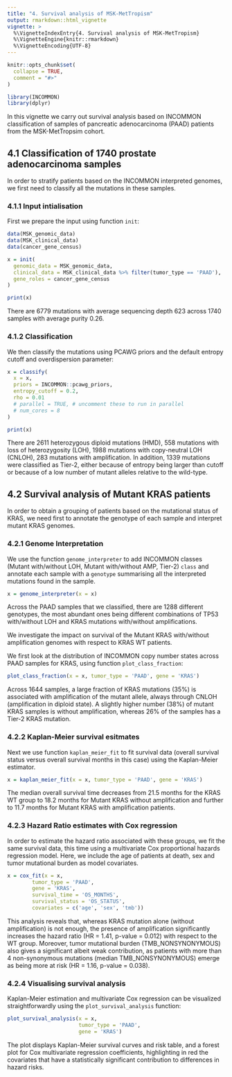 ```yaml
---
title: "4. Survival analysis of MSK-MetTropism"
output: rmarkdown::html_vignette
vignette: >
  %\VignetteIndexEntry{4. Survival analysis of MSK-MetTropism}
  %\VignetteEngine{knitr::rmarkdown}
  %\VignetteEncoding{UTF-8}
---
```


```r
knitr::opts_chunk$set(
  collapse = TRUE,
  comment = "#>"
)
```

```r
library(INCOMMON)
library(dplyr)
```

In this vignette we carry out survival analysis based on INCOMMON classification of samples of pancreatic adenocarcinoma (PAAD) patients from the MSK-MetTropsim cohort.

## 4.1 Classification of 1740 prostate adenocarcinoma samples

In order to stratify patients based on the INCOMMON interpreted genomes, we first need to classify all the mutations in these samples.

### 4.1.1 Input intialisation

First we prepare the input using function `init`:

```r
data(MSK_genomic_data)
data(MSK_clinical_data)
data(cancer_gene_census)

x = init(
  genomic_data = MSK_genomic_data,
  clinical_data = MSK_clinical_data %>% filter(tumor_type == 'PAAD'),
  gene_roles = cancer_gene_census
)

print(x)
```
There are 6779 mutations with average sequencing depth 623 
across 1740 samples with average purity 0.26.

### 4.1.2 Classification

We then classify the mutations using PCAWG priors and the default entropy cutoff and
overdispersion parameter:

```r
x = classify(
  x = x,
  priors = INCOMMON::pcawg_priors,
  entropy_cutoff = 0.2,
  rho = 0.01
  # parallel = TRUE, # uncomment these to run in parallel
  # num_cores = 8
)
```

```r
print(x)
```

There are 2611 heterozygous diploid mutations (HMD), 558 mutations with loss of 
heterozygosity (LOH), 1988 mutations with copy-neutral LOH (CNLOH), 283 mutations
with amplification. In addition, 1339 mutations were classified as Tier-2, either 
because of entropy being larger than cutoff or because of a low number of mutant
alleles relative to the wild-type.

## 4.2 Survival analysis of Mutant KRAS patients

In order to obtain a grouping of patients based on the mutational status of KRAS, we need first to annotate the genotype of each sample and interpret mutant KRAS genomes.

### 4.2.1 Genome Interpretation

We use the function `genome_interpreter` to add INCOMMON classes (Mutant with/without LOH, Mutant with/without AMP, Tier-2) `class` and annotate each sample with a `genotype` summarising all the interpreted mutations found in the sample.

```r
x = genome_interpreter(x = x)
```

Across the PAAD samples that we classified, there are 1288 different genotypes, the
most abundant ones being different combinations of TP53 with/without LOH and KRAS 
mutations with/without amplifications.

We investigate the impact on survival of the Mutant KRAS with/without amplification genomes with respect to KRAS WT patients.

We first look at the distribution of INCOMMON copy number states across PAAD samples for KRAS, using function `plot_class_fraction`:

```r
plot_class_fraction(x = x, tumor_type = 'PAAD', gene = 'KRAS')
```

Across 1644 samples, a large fraction of KRAS mutations (35%) is associated with amplification of the mutant allele, always through CNLOH (amplification in diploid state). A slightly higher number (38%) of mutant KRAS samples is without amplification, whereas 26% of the samples has a Tier-2 KRAS mutation.

### 4.2.2 Kaplan-Meier survival esitmates

Next we use function `kaplan_meier_fit` to fit survival data (overall survival
status versus overall survival months in this case) using the Kaplan-Meier estimator.

```r
x = kaplan_meier_fit(x = x, tumor_type = 'PAAD', gene = 'KRAS')
```

The median overall survival time decreases from 21.5 months for the KRAS WT group to 18.2 months for Mutant KRAS without amplification and further to 11.7 months for Mutant KRAS with amplification patients.

### 4.2.3 Hazard Ratio estimates with Cox regression

In order to estimate the hazard ratio associated with these groups, we fit the same survival data, this time using a multivariate Cox proportional hazards regression model. Here, we include the age of patients at death, sex and tumor mutational burden as model covariates.

```r
x = cox_fit(x = x,
        tumor_type = 'PAAD',
        gene = 'KRAS',
        survival_time = 'OS_MONTHS',
        survival_status = 'OS_STATUS',
        covariates = c('age', 'sex', 'tmb'))
```

This analysis reveals that, whereas KRAS mutation alone (without amplification) is not
enough, the presence of amplification significantly increases the hazard ratio (HR = 1.41, p-value = 0.012)
with respect to the WT group. Moreover, tumor mutational burden (TMB_NONSYNONYMOUS)
also gives a significant albeit weak contribution, as patients with more than 4 non-synonymous mutations
(median TMB_NONSYNONYMOUS) emerge as being more at risk (HR = 1.16, p-value = 0.038).

### 4.2.4 Visualising survival analysis

Kaplan-Meier estimation and multivariate Cox regression can be visualized straightforwardly
using the `plot_survival_analysis` function:

```r
plot_survival_analysis(x = x,
                       tumor_type = 'PAAD',
                       gene = 'KRAS')
```

The plot displays Kaplan-Meier survival curves and risk table, and a forest plot for
Cox multivariate regression coefficients, highlighting in red the covariates that
have a statistically significant contribution to differences in hazard risks.

